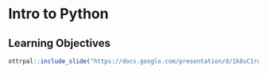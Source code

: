 
# Intro to Python


## Learning Objectives

```r
ottrpal::include_slide("https://docs.google.com/presentation/d/1k8uC1rqnGTSbKjBsWvKYgiUUxO1q_VhJCwZQHJNWozA/edit#slide=id.g29054a882fd_0_52")
```
